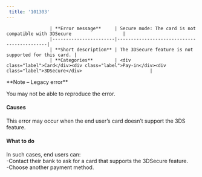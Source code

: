 ```yaml
---  
 title: '101303'  
---  
```



                    | **Error message**     | Secure mode: The card is not compatible with 3DSecure                   |
                    |-----------------------|--------------------------------------------|
                    | **Short description** | The 3DSecure feature is not supported for this card. |
                    | **Categories**        | <div class="label">Card</div><div class="label">Pay-in</div><div class="label">3DSecure</div>                         |
                  

<Note>  
**Note – Legacy error** 
  
You may not be able to reproduce the error.  
</Note>  

#### Causes  

This error may occur when the end user’s card doesn’t support the 3DS feature.  

#### What to do  

In such cases, end users can:  
-Contact their bank to ask for a card that supports the 3DSecure feature.  
-Choose another payment method.